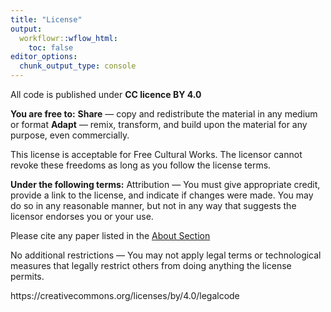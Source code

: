 ```yaml
---
title: "License"
output:
  workflowr::wflow_html:
    toc: false
editor_options:
  chunk_output_type: console
---
```


All code is published under **CC licence BY 4.0**

**You are free to:**
**Share** — copy and redistribute the material in any medium or format
**Adapt** — remix, transform, and build upon the material for any purpose, even commercially.

This license is acceptable for Free Cultural Works.
The licensor cannot revoke these freedoms as long as you follow the license terms.

**Under the following terms:**
Attribution — You must give appropriate credit, provide a link to the license, and indicate if changes were made. 
You may do so in any reasonable manner, but not in any way that suggests the licensor endorses you or your use.

Please cite any paper listed in the [About Section](about.html)

No additional restrictions — You may not apply legal terms or technological measures that legally restrict others from doing anything the license permits.


https://creativecommons.org/licenses/by/4.0/legalcode
